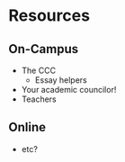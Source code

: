 # Resources

## On-Campus

- The CCC
  - Essay helpers
- Your academic councilor!
- Teachers

## Online

- etc?
